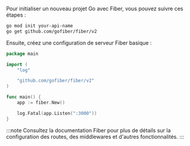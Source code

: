 Pour initialiser un nouveau projet Go avec Fiber, vous pouvez suivre ces étapes :

```bash
go mod init your-api-name
go get github.com/gofiber/fiber/v2
```

Ensuite, créez une configuration de serveur Fiber basique :

```go title="main.go"
package main

import (
    "log"

    "github.com/gofiber/fiber/v2"
)

func main() {
    app := fiber.New()

    log.Fatal(app.Listen(":3000"))
}
```

:::note
Consultez la documentation Fiber pour plus de détails sur la configuration des routes, des middlewares et d'autres fonctionnalités.
:::

